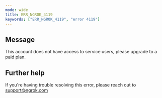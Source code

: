 ```yaml
---
mode: wide
title: ERR_NGROK_4119
keywords: ["ERR_NGROK_4119", "error 4119"]
---
```


## Message

This account does not have access to service users, please upgrade to a paid plan.

## Further help

If you're having trouble resolving this error, please reach out to [support@ngrok.com](mailto:support@ngrok.com?subject=Help%20with%20ERR_NGROK_4119)
